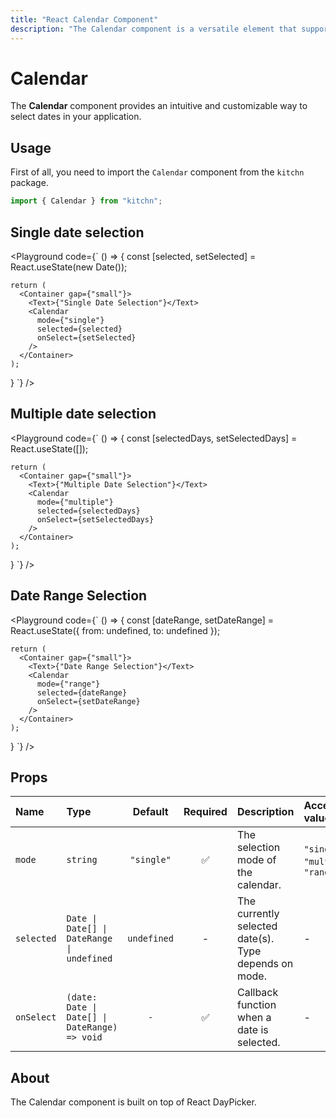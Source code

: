 ```yaml
---
title: "React Calendar Component"
description: "The Calendar component is a versatile element that supports various behaviors, including date selection, different visual styles, and handling selection events."
---
```



# Calendar

The **Calendar** component provides an intuitive and customizable way to select dates in your application.


## Usage

First of all, you need to import the `Calendar` component from the `kitchn` package.

```js
import { Calendar } from "kitchn";
```

  ## Single date selection

<Playground
  code={`
  () => {
    const [selected, setSelected] = React.useState(new Date());
    
    return (
      <Container gap={"small"}>
        <Text>{"Single Date Selection"}</Text>
        <Calendar 
          mode={"single"} 
          selected={selected} 
          onSelect={setSelected}
        />
      </Container>
    );
  }
`}
/>

## Multiple date selection

<Playground
  code={`
  () => {
    const [selectedDays, setSelectedDays] = React.useState([]);
    
    return (
      <Container gap={"small"}>
        <Text>{"Multiple Date Selection"}</Text>
        <Calendar 
          mode={"multiple"} 
          selected={selectedDays} 
          onSelect={setSelectedDays}
        />
      </Container>
    );
  }
`}
/>

 ## Date Range Selection
 
<Playground
  code={`
  () => {
    const [dateRange, setDateRange] = React.useState({
      from: undefined,
      to: undefined
    });
    
    return (
      <Container gap={"small"}>
        <Text>{"Date Range Selection"}</Text>
        <Calendar 
          mode={"range"} 
          selected={dateRange} 
          onSelect={setDateRange}
        />
      </Container>
    );
  }
`}
/>


## Props

| Name | Type | Default | Required | Description | Accepted values |
| :--- | :--- | :-----: | :------: | :---------- | :-------------- |
| `mode` | `string` | `"single"` | ✅ | The selection mode of the calendar. | `"single"`, `"multiple"`, `"range"` |
| `selected` | `Date \| Date[] \| DateRange \| undefined` | `undefined` | - | The currently selected date(s). Type depends on mode. | - |
| `onSelect` | `(date: Date \| Date[] \| DateRange) => void` | `-` | ✅ | Callback function when a date is selected. | - |

## About

The Calendar component is built on top of React DayPicker.